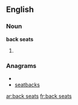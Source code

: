 ==English==

===Noun===
'''back seats'''

# {{plural of|[[back seat]]}}

===Anagrams===
* {{alphagram|aabceksst}}
* [[seatbacks#English|seatbacks]]


[[ar:back seats]]
[[fr:back seats]]